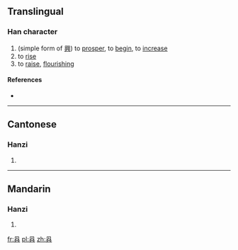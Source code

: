 ==Translingual==

===Han character===
{{Han char|rn=12|rad=八|as=05|sn=7|four=|canj=月人一金 (BOMC)}}

# (simple form of [[興]]) to [[prosper]], to [[begin]], to [[increase]]
# to [[rise]]
# to [[raise]], [[flourishing]]

====References====
* {{Han ref|kx=0127.171|hdz=10244.030|uh=34B7|ud=13495}}

----

==Cantonese==

===Hanzi===
{{yue-hanzi|jyut=[[hing2]], [[hing3]]|y=hing2, hing3}}

# {{defn|lang=yue|sort=八05}}

----

==Mandarin==

===Hanzi===
{{cmn-hanzi|pin=[[guǎ]] ([[gua3]]), [[xìng]] ([[xing4]]), [[xǔ]] ([[xu3]])|wg=kua<sup>3</sup>, hsing<sup>4</sup>, hsü<sup>3</sup>}}

# {{defn|lang=cmn|sort=八05}}

[[fr:㒷]]
[[pl:㒷]]
[[zh:㒷]]
